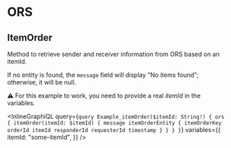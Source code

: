 # ORS

## ItemOrder

Method to retrieve sender and receiver information from ORS based on an itemId.

If no entity is found, the `message` field will display "No items found"; otherwise, it will be null.

⚠️ For this example to work, you need to provide a real _itemId_ in the variables.

<InlineGraphiQL
  query={`
    query Example_itemOrder($itemId: String!) {
        ors {
            itemOrder(itemId: $itemId) {
                message
                itemOrderEntity {
                    itemOrderKey
                    orderId
                    itemId
                    responderId
                    requesterId
                    timestamp
                }
            }
        }
    }
`}
  variables={{
    itemId: "some-itemId",
  }}
/>
